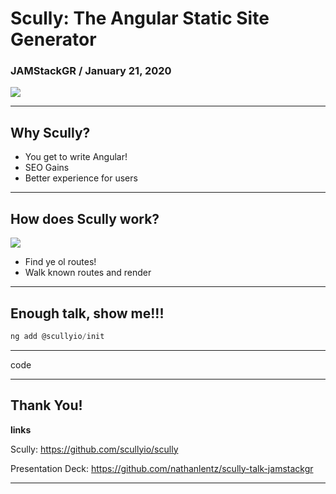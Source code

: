 


# Scully: The Angular Static Site Generator
### JAMStackGR / January 21, 2020

<Image src="/images/scully-logo.png" />

---

## Why Scully?

<ul>
<Appear>
  <li>You get to write Angular!</li>
  <li>SEO Gains</li>
  <li>Better experience for users</li>
</Appear>
</ul>

---

## How does Scully work?

<Image src="/images/puppeteer-logo.png" />

<ul>
<Appear>
  <li>Find ye ol routes!</li>
  <li>Walk known routes and render</li>
</Appear>
</ul>

---

## Enough talk, show me!!!
```js
ng add @scullyio/init
```

---

code

---

## Thank You!

__links__

Scully: https://github.com/scullyio/scully

Presentation Deck: https://github.com/nathanlentz/scully-talk-jamstackgr

---
